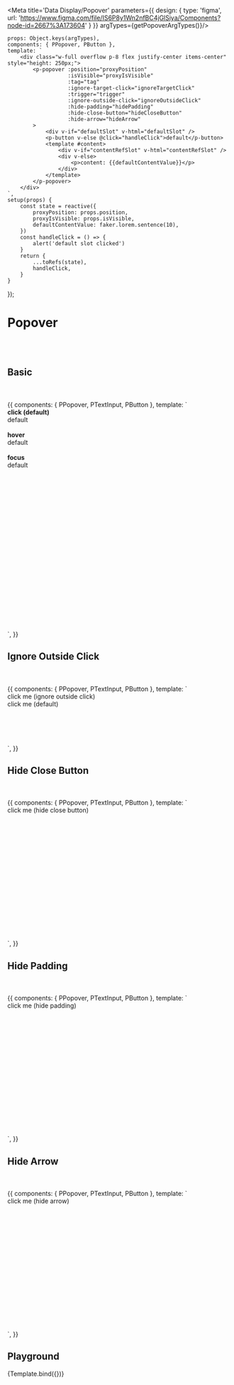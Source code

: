

<Meta title='Data Display/Popover' parameters={{
    design: {
        type: 'figma',
        url: 'https://www.figma.com/file/IS6P8y1Wn2nfBC4jGlSiya/Components?node-id=2667%3A173604'
    }
}} argTypes={getPopoverArgTypes()}/>


    props: Object.keys(argTypes),
    components: { PPopover, PButton },
    template: `
        <div class="w-full overflow p-8 flex justify-center items-center" style="height: 250px;">
            <p-popover :position="proxyPosition"
                       :isVisible="proxyIsVisible"
                       :tag="tag"
                       :ignore-target-click="ignoreTargetClick"
                       :trigger="trigger"
                       :ignore-outside-click="ignoreOutsideClick"
                       :hide-padding="hidePadding"
                       :hide-close-button="hideCloseButton"
                       :hide-arrow="hideArrow"
            >
                <div v-if="defaultSlot" v-html="defaultSlot" />
                <p-button v-else @click="handleClick">default</p-button>
                <template #content>
                    <div v-if="contentRefSlot" v-html="contentRefSlot" />
                    <div v-else>
                        <p>content: {{defaultContentValue}}</p>
                    </div>
                </template>
            </p-popover>
        </div>
    `,
    setup(props) {
        const state = reactive({
            proxyPosition: props.position,
            proxyIsVisible: props.isVisible,
            defaultContentValue: faker.lorem.sentence(10),
        })
        const handleClick = () => {
            alert('default slot clicked')
        }
        return {
            ...toRefs(state),
            handleClick,
        }
    }
});


# Popover
<br/>
<br/>

## Basic

<br/>
<br/>

<Canvas>
    <Story name="Basic Popover">
        {{
            components: { PPopover, PTextInput, PButton },
            template: `
        <div class="w-full overflow p-8 flex flex-col justify-center" style="height: 500px;">
            <b>click (default)</b>
            <br/>
            <p-popover>
                <p-button>default</p-button>
                <template #content>
                    <p>content slot</p>
                </template>
            </p-popover>
            <br/>
            <br/>
            <b>hover</b>
            <br/>
            <p-popover trigger="hover">
                <p-button>default</p-button>
                <template #content>
                    <p>content slot</p>
                </template>
            </p-popover>
            <br/>
            <br/>
            <b>focus</b>
            <br/>
            <p-popover trigger="focus">
                <p-text-input style-type="primary" :outline="true">default</p-text-input>
                <template #content>
                    <p>content slot</p>
                </template>
            </p-popover>
        </div>
    `,
        }}
    </Story>
</Canvas>

## Ignore Outside Click

<br/>
<br/>

<Canvas>
    <Story name="Ignore Outside Click">
        {{
            components: { PPopover, PTextInput, PButton },
            template: `
        <div class="w-full overflow p-8 flex flex-col gap-4" style="height: 300px;">
            <p-popover ignore-outside-click>
                <p-button>click me (ignore outside click)</p-button>
                <template #content>
                    <p>This popover ignores outside click</p>
                </template>
            </p-popover>
            <div style="height: 100px;"/>
            <p-popover>
                <p-button>click me (default)</p-button>
                <template #content>
                    <p>This popover will be closed when you click outside</p>
                </template>
            </p-popover>
        </div>
    `,
        }}
    </Story>
</Canvas>

## Hide Close Button

<br/>
<br/>

<Canvas>
    <Story name="Hide Close Button">
{{
    components: { PPopover, PTextInput, PButton },
    template: `
        <div class="w-full overflow p-8 flex flex-col gap-4" style="height: 300px;">
            <p-popover hide-close-button>
                <p-button>click me (hide close button)</p-button>
                <template #content>
                    <p>This popover hides close button</p>
                </template>
            </p-popover>
        </div>
    `,
        }}
    </Story>
</Canvas>


## Hide Padding

<br/>
<br/>

<Canvas>
    <Story name="Hide Padding">
        {{
            components: { PPopover, PTextInput, PButton },
            template: `
        <div class="w-full overflow p-8 flex flex-col gap-4" style="height: 300px;">
            <p-popover hide-padding hide-close-button>
                <p-button>click me (hide padding)</p-button>
                <template #content>
                    <p>This popover hides padding and close button</p>
                </template>
            </p-popover>
        </div>
    `,
        }}
    </Story>
</Canvas>

## Hide Arrow

<br/>
<br/>

<Canvas>
    <Story name="Hide Arrow">
        {{
            components: { PPopover, PTextInput, PButton },
            template: `
                <div class="w-full overflow p-8 flex flex-col gap-4" style="height: 300px;">
                    <p-popover hide-arrow>
                        <p-button>click me (hide arrow)</p-button>
                        <template #content>
                            <p>This popover hides arrow</p>
                        </template>
                    </p-popover>
                </div>
            `,
        }}
    </Story>
</Canvas>

## Playground

<Canvas>
    <Story name="Playground">
        {Template.bind({})}
    </Story>
</Canvas>

<ArgsTable story="Playground"/>

